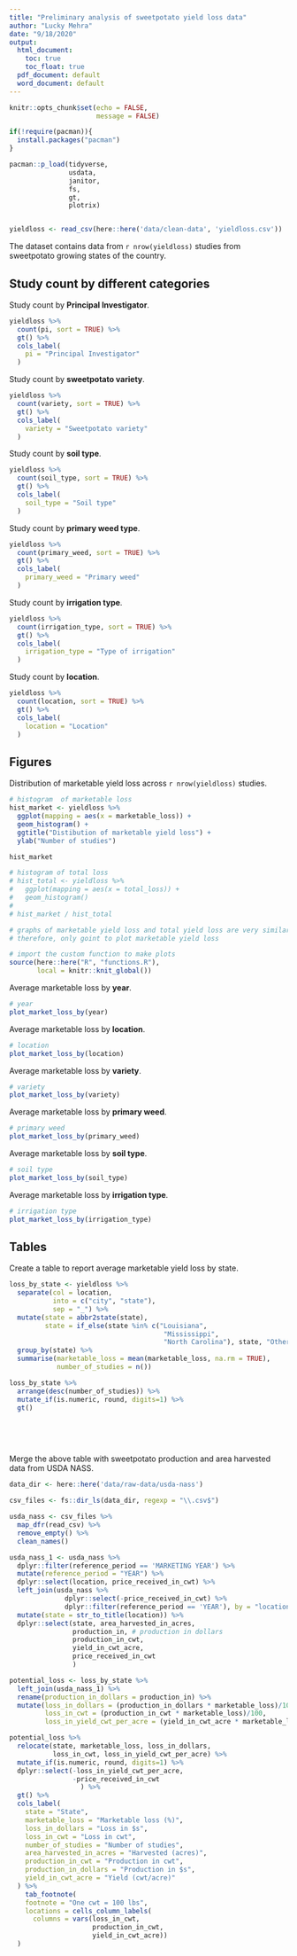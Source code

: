 ```yaml
---
title: "Preliminary analysis of sweetpotato yield loss data"
author: "Lucky Mehra"
date: "9/18/2020"
output:
  html_document:
    toc: true
    toc_float: true
  pdf_document: default
  word_document: default
---
```


```r
knitr::opts_chunk$set(echo = FALSE,
                      message = FALSE)
```

```r
if(!require(pacman)){
  install.packages("pacman")
}

pacman::p_load(tidyverse,
               usdata,
               janitor,
               fs,
               gt,
               plotrix)


yieldloss <- read_csv(here::here('data/clean-data', 'yieldloss.csv'))
```

The dataset contains data from `r nrow(yieldloss)` studies from sweetpotato growing
states of the country.

## Study count by different categories

Study count by **Principal Investigator**.

```r
yieldloss %>% 
  count(pi, sort = TRUE) %>% 
  gt() %>% 
  cols_label(
    pi = "Principal Investigator"
  )
```

Study count by **sweetpotato variety**.

```r
yieldloss %>% 
  count(variety, sort = TRUE) %>% 
  gt() %>% 
  cols_label(
    variety = "Sweetpotato variety"
  )
```

Study count by **soil type**.

```r
yieldloss %>% 
  count(soil_type, sort = TRUE) %>% 
  gt() %>% 
  cols_label(
    soil_type = "Soil type"
  )
```

Study count by **primary weed type**.

```r
yieldloss %>% 
  count(primary_weed, sort = TRUE) %>% 
  gt() %>% 
  cols_label(
    primary_weed = "Primary weed"
  )
```

Study count by **irrigation type**.

```r
yieldloss %>% 
  count(irrigation_type, sort = TRUE) %>% 
  gt() %>% 
  cols_label(
    irrigation_type = "Type of irrigation"
  )
```

Study count by **location**.

```r
yieldloss %>% 
  count(location, sort = TRUE) %>% 
  gt() %>% 
  cols_label(
    location = "Location"
  )
```

## Figures

Distribution of marketable yield loss across `r nrow(yieldloss)` studies.

```r
# histogram  of marketable loss
hist_market <- yieldloss %>% 
  ggplot(mapping = aes(x = marketable_loss)) +
  geom_histogram() +
  ggtitle("Distibution of marketable yield loss") +
  ylab("Number of studies")

hist_market

# histogram of total loss
# hist_total <- yieldloss %>% 
#   ggplot(mapping = aes(x = total_loss)) +
#   geom_histogram()
# 
# hist_market / hist_total

# graphs of marketable yield loss and total yield loss are very similar
# therefore, only goint to plot marketable yield loss
```

```r
# import the custom function to make plots
source(here::here("R", "functions.R"),
       local = knitr::knit_global())

```

Average marketable loss by **year**.

```r
# year
plot_market_loss_by(year)
```

Average marketable loss by **location**.

```r
# location
plot_market_loss_by(location)
```

Average marketable loss by **variety**.

```r
# variety
plot_market_loss_by(variety)
```

Average marketable loss by **primary weed**.

```r
# primary weed
plot_market_loss_by(primary_weed)
```

Average marketable loss by **soil type**.

```r
# soil type
plot_market_loss_by(soil_type)
```

Average marketable loss by **irrigation type**.

```r
# irrigation type
plot_market_loss_by(irrigation_type)
```

## Tables

Create a table to report average marketable yield loss by state.

```r
loss_by_state <- yieldloss %>% 
  separate(col = location,
           into = c("city", "state"),
           sep = "_") %>% 
  mutate(state = abbr2state(state),
         state = if_else(state %in% c("Louisiana",
                                       "Mississippi",
                                       "North Carolina"), state, "Other States")) %>% 
  group_by(state) %>% 
  summarise(marketable_loss = mean(marketable_loss, na.rm = TRUE),
            number_of_studies = n())

loss_by_state %>% 
  arrange(desc(number_of_studies)) %>% 
  mutate_if(is.numeric, round, digits=1) %>% 
  gt()
```

<br>

<br>

Merge the above table with sweetpotato production and area harvested data from USDA
NASS.

```r
data_dir <- here::here('data/raw-data/usda-nass')

csv_files <- fs::dir_ls(data_dir, regexp = "\\.csv$")

usda_nass <- csv_files %>% 
  map_dfr(read_csv) %>% 
  remove_empty() %>% 
  clean_names()

usda_nass_1 <- usda_nass %>% 
  dplyr::filter(reference_period == 'MARKETING YEAR') %>% 
  mutate(reference_period = "YEAR") %>% 
  dplyr::select(location, price_received_in_cwt) %>% 
  left_join(usda_nass %>% 
              dplyr::select(-price_received_in_cwt) %>% 
              dplyr::filter(reference_period == 'YEAR'), by = "location") %>% 
  mutate(state = str_to_title(location)) %>% 
  dplyr::select(state, area_harvested_in_acres,
                production_in, # production in dollars
                production_in_cwt,
                yield_in_cwt_acre,
                price_received_in_cwt
                )

potential_loss <- loss_by_state %>% 
  left_join(usda_nass_1) %>% 
  rename(production_in_dollars = production_in) %>% 
  mutate(loss_in_dollars = (production_in_dollars * marketable_loss)/100,
         loss_in_cwt = (production_in_cwt * marketable_loss)/100,
         loss_in_yield_cwt_per_acre = (yield_in_cwt_acre * marketable_loss)/100)

potential_loss %>% 
  relocate(state, marketable_loss, loss_in_dollars,
           loss_in_cwt, loss_in_yield_cwt_per_acre) %>% 
  mutate_if(is.numeric, round, digits=1) %>% 
  dplyr::select(-loss_in_yield_cwt_per_acre,
                -price_received_in_cwt
                  ) %>% 
  gt() %>% 
  cols_label(
    state = "State",
    marketable_loss = "Marketable loss (%)",
    loss_in_dollars = "Loss in $s",
    loss_in_cwt = "Loss in cwt",
    number_of_studies = "Number of studies",
    area_harvested_in_acres = "Harvested (acres)",
    production_in_cwt = "Production in cwt",
    production_in_dollars = "Production in $s",
    yield_in_cwt_acre = "Yield (cwt/acre)"
  ) %>% 
    tab_footnote(
    footnote = "One cwt = 100 lbs",
    locations = cells_column_labels(
      columns = vars(loss_in_cwt,
                     production_in_cwt,
                     yield_in_cwt_acre))
  )

```


